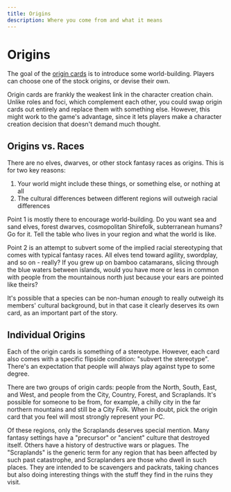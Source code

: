 ```yaml
---
title: Origins
description: Where you come from and what it means
---
```


# Origins

The goal of the [origin cards](/tags/origin) is to introduce some world-building. Players can choose one of the stock origins, or devise their own.

Origin cards are frankly the weakest link in the character creation chain. Unlike roles and foci, which complement each other, you could swap origin cards out entirely and replace them with something else. However, this might work to the game's advantage, since it lets players make a character creation decision that doesn't demand much thought.

## Origins vs. Races

There are no elves, dwarves, or other stock fantasy races as origins. This is for two key reasons:

1. Your world might include these things, or something else, or nothing at all
2. The cultural differences between different regions will outweigh racial differences

Point 1 is mostly there to encourage world-building. Do you want sea and sand elves, forest dwarves, cosmopolitan Shirefolk, subterranean humans? Go for it. Tell the table who lives in your region and what the world is like.

Point 2 is an attempt to subvert some of the implied racial stereotyping that comes with typical fantasy races. All elves tend toward agility, swordplay, and so on - really? If you grew up on bamboo catamarans, slicing through the blue waters between islands, would you have more or less in common with people from the mountainous north just because your ears are pointed like theirs?

It's possible that a species can be non-human _enough_ to really outweigh its members' cultural background, but in that case it clearly deserves its own card, as an important part of the story.

## Individual Origins

Each of the origin cards is something of a stereotype. However, each card also comes with a specific flipside condition: "subvert the stereotype". There's an expectation that people will always play against type to some degree.

There are two groups of origin cards: people from the North, South, East, and West, and people from the City, Country, Forest, and Scraplands. It's possible for someone to be from, for example, a chilly city in the far northern mountains and still be a City Folk. When in doubt, pick the origin card that you feel will most strongly represent your PC.

Of these regions, only the Scraplands deserves special mention. Many fantasy settings have a "precursor" or "ancient" culture that destroyed itself. Others have a history of destructive wars or plagues. The "Scraplands" is the generic term for any region that has been affected by such past catastrophe, and Scraplanders are those who dwell in such places. They are intended to be scavengers and packrats, taking chances but also doing interesting things with the stuff they find in the ruins they visit.